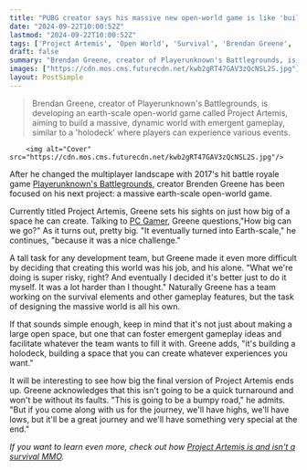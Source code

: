 ```yaml
---
title: "PUBG creator says his massive new open-world game is like 'building a Holodeck' where players can 'create whatever experience they want'"
date: "2024-09-22T10:00:52Z"
lastmod: "2024-09-22T10:00:52Z"
tags: ['Project Artemis', 'Open World', 'Survival', 'Brendan Greene', 'PUBG', 'MMO', 'Earth-Scale']
draft: false
summary: "Brendan Greene, creator of Playerunknown's Battlegrounds, is developing an earth-scale open-world game called Project Artemis, aiming to build a massive, dynamic world with emergent gameplay, similar to a 'holodeck' where players can experience various events."
images: ["https://cdn.mos.cms.futurecdn.net/kwb2gRT47GAV3zQcNSL2S.jpg"]
layout: PostSimple
---
```

> Brendan Greene, creator of Playerunknown's Battlegrounds, is developing an earth-scale open-world game called Project Artemis, aiming to build a massive, dynamic world with emergent gameplay, similar to a 'holodeck' where players can experience various events.


        <img alt="Cover" src="https://cdn.mos.cms.futurecdn.net/kwb2gRT47GAV3zQcNSL2S.jpg"/>
        
After he changed the multiplayer landscape with 2017's hit battle royale game [Playerunknown's Battlegrounds](https://www.gamesradar.com/playerunknowns-battlegrounds-pubg-guide-tips/), creator Brenden Greene has been focused on his next project: a massive earth-scale open-world game.

Currently titled Project Artemis, Greene sets his sights on just how big of a space he can create. Talking to [PC Gamer](https://www.pcgamer.com/pc-gamer-print-magazine/), Greene questions,"How big can we go?" As it turns out, pretty big. "It eventually turned into Earth-scale," he continues, "because it was a nice challenge."

A tall task for any development team, but Greene made it even more difficult by deciding that creating this world was his job, and his alone. "What we're doing is super risky, right? And eventually I decided it's better just to do it myself. It was a lot harder than I thought." Naturally Greene has a team working on the survival elements and other gameplay features, but the task of designing the massive world is all his own. 

If that sounds simple enough, keep in mind that it's not just about making a large open space, but one that can foster emergent gameplay ideas and facilitate whatever the team wants to fill it with. Greene adds, "it's building a holodeck, building a space that you can create whatever experiences you want." 

It will be interesting to see how big the final version of Project Artemis ends up. Greene acknowledges that this isn't going to be a quick turnaround and won't be without its faults. "This is going to be a bumpy road," he admits. "But if you come along with us for the journey, we'll have highs, we'll have lows, but it'll be a great journey and we'll have something very special at the end."

*If you want to learn even more, check out how *[<em>Project Artemis is and isn't a survival MMO</em>](https://www.gamesradar.com/pubg-leads-new-virtual-planet-sounds-like-a-survival-mmo-but-he-doesnt-want-to-classify-it-as-a-game/)*.* 
        
